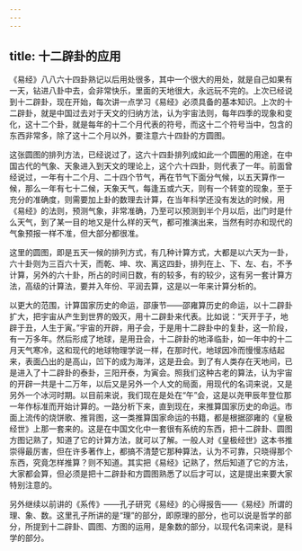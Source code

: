 ```yaml
---
---
---
```

title: 十二辟卦的应用
---




《易经》八八六十四卦熟记以后用处很多，其中一个很大的用处，就是自己如果有一天，钻进八卦中去，会非常快乐，里面的天地很大，永远玩不完的。上次已经说到十二辟卦，现在开始，每次讲一点学习《易经》必须具备的基本知识。上次的十二辟卦，就是中国过去对于天文的归纳方法，认为宇宙法则，每年四季的现象和变化，这十二个卦，就是每年的十二个月代表的符号，而这十二个符号当中，包含的东西非常多，除了这十二个月以外，要注意六十四卦的方圆图。

这张圆图的排列方法，已经说过了，这六十四卦排列成如此一个圆圈的用途，在中国古代的气象、天象进入到天文的理论上，这个六十四卦，则代表了一年。前面曾经说过，一年有十二个月、二十四个节气，再在节气下面分气候，以五天算作一候，那么一年有七十二候，天象天气，每逢五或六天，则有一个转变的现象，至于充分的准确度，则需要加上卦的数理去计算，在当年科学还没有发达的时候，用《易经》的法则，预测气象，非常准确，乃至可以预测到半个月以后，出门时是什么天气，到了某一目的地又是什么样的天气，都可推演出来，当然有时亦和现代的气象预报一样不准，但大部分都很准。

这里的圆图，即是五天一候的排列方式，有几种计算方式，大都是以六天为一卦，六十卦则为三百六十天，而乾、坤、坎、离这四卦，排列在上、下、左、右，不予计算，另外的六十卦，所占的时间日数，有的较多，有的较少，这有另一套计算方法，高级的计算法，要并入年份、平润去算，这是以一年来计算分析的。

以更大的范围，计算国家历史的命运，邵康节——邵雍算历史的命运，以十二辟卦扩大，把宇宙从产生到世界的毁灭，用十二辟卦来代表。比如说：“天开于子，地辟于丑，人生于寅。”宇宙的开辟，用子会，于是用十二辟卦中的复卦，这一阶段，有一万多年。然后形成了地球，是用丑会，十二辟卦的地泽临卦，如一年中的十二月天气寒冷，这和现代的地球物理学说一样，在那时代，地球因冷而慢慢冻结起来，表面凸出的是高山，凹下的成为海洋，这是丑会。到了有人类存在天地间，已是进入了十二辟卦的泰卦，三阳开泰，为寅会。照我们这种古老的算法，认为宇宙的开辟一共是十二万年，以后又是另外一个人文的局面，用现代的名词来说，又是另外一个冰河时期。以目前来说，我们现在是处在“午”会，这是以尧甲辰年登位那一年作标准而开始计算的。一路分析下来，直到现在，来推算国家历史的命运。市面上流传的烧饼歌、推背图，这一类推算国家命运的书籍，都是根据邵雍的《皇极经世》上那一套来的。这是在中国文化中一套很有系统的东西，把十二辟卦、圆图方图记熟了，知道了它的计算方法，就可以了解。一般人对《皇极经世》这本书推崇得最厉害，但在许多著作上，都搞不清楚它那种算法，认为不可靠，只晓得那个东西，究竟怎样推算？则不知道。其实把《易经》记熟了，然后知道了它的方法，大家都会算，但必须是把十二辟卦和方圆图熟悉了以后才可以，这是提出来要大家特别注意的。

另外继续以前讲的《系传》——孔子研究《易经》的心得报告——《易经》所谓的理、象、数。这里孔子所讲的是“理”的部分，即原理的部分，也可以说是哲学的部分，所提到十二辟卦、圆图、方图的运用，是象数的部分，以现代名词来说，是科学的部分。